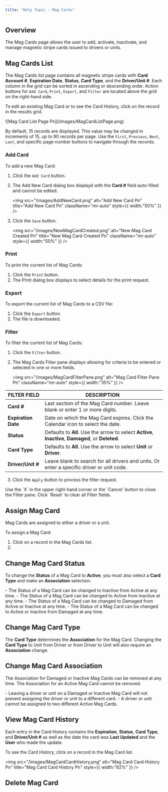 ```yaml
---
title: "Help Topic - Mag Cards"
---
```


## Overview

The Mag Cards page allows the user to add, activate, inactivate, and manage magnetic stripe cards issued to drivers or units.

## Mag Cards List

The Mag Cards list page contains all magnetic stripe cards with **Card Account #**, **Expiration Date**, **Status**, **Card Type**, and the **Driver/Unit #**. Each column in the grid can be sorted in ascending or descending order. Action buttons for `Add Card`, `Print`, `Export`, and `Filter` are located above the grid on the right-hand side.

To edit an existing Mag Card or to see the Card History, click on the record in the results grid.

<Frame>
  ![Mag Card List Page Pn](/images/MagCardListPage.png)
</Frame>

By default, 15 records are displayed. This value may be changed in increments of 15, up to 90 records per page. Use the `First`, `Previous`, `Next`, `Last`, and specific page number buttons to navigate through the records.

### Add Card

To add a new Mag Card:

1. Click the `Add Card` button.
2. The Add New Card dialog box displayd with the **Card #** field auto-filled and cannot be edited.

   <img
     src="/images/AddNewCard.png"
     alt="Add New Card Pn"
     title="Add New Card Pn"
     className="mr-auto"
     style={{ width:"50%" }}
   />
3. Click the `Save` button.

   <img
     src="/images/NewMagCardCreated.png"
     alt="New Mag Card Created Pn"
     title="New Mag Card Created Pn"
     className="mr-auto"
     style={{ width:"50%" }}
   />

### Print

To print the current list of Mag Cards:

1. Click the `Print` button.
2. The Print dialog box displays to select details for the print request.

### Export

To export the current list of Mag Cards to a CSV file:

1. Click the `Export` button.
2. The file is downloaded.

### Filter

To filter the current list of Mag Cards:

1. Click the `Filter` button.
2. The Mag Cards Filter pane displays allowing for criteria to be entered or selected in one or more fields.

   <img
     src="/images/MagCardFilterPane.png"
     alt="Mag Card Filter Pane Pn"
     className="mr-auto"
     style={{ width:"35%" }}
   />

| **FILTER FIELD**    | **DESCRIPTION**                                                                                     |
| ------------------- | --------------------------------------------------------------------------------------------------- |
| **Card #**          | Last section of the Mag Card number. Leave blank or enter 1 or more digits.                         |
| **Expiration Date** | Date on which the Mag Card expires. Click the Calendar icon to select the date.                     |
| **Status**          | Defaults to **All**. Use the arrow to select **Active**, **Inactive**, **Damaged**, or **Deleted**. |
| **Card Type**       | Defaults to **All**. Use the arrow to select **Unit** or **Driver**.                                |
| **Driver/Unit #**   | Leave blank to search for all drivers and units. Or enter a specific driver or unit code.           |

3. Click the `Apply` button to process the filter request.

<Note>
  Use the `X` in the upper right-hand corner or the `Cancel` button to close the Filter pane.
</Note>

<Note>
  Click `Reset` to clear all Filter fields.
</Note>

## Assign Mag Card

Mag Cards are assigned to either a driver or a unit.

To assign a Mag Card:

1. Click on a record in the Mag Cards list.
2. 

## Change Mag Card Status

To change the **Status** of a Mag Card to **Active**, you must also select a **Card Type** and make an **Association** selection.

<Note>
  - The Status of a Mag Card can be changed to Inactive from Active at any time.
  - The Status of a Mag Card can be changed to Active from Inactive at any time.
  - The Status of a Mag Card can be changed to Damaged from Active or Inactive at any time.
  - The Status of a Mag Card can be changed to Active or Inactive from Damaged at any time.
</Note>

## Change Mag Card Type

The **Card Type** determines the **Association** for the Mag Card. Changing the **Card Type** to Unit from Driver or from Driver to Unit will also require an **Association** change.

## Change Mag Card Association

The Association for Damaged or Inactive Mag Cards can be removed at any time. The Association for an Active Mag Card cannot be removed.

<Note>
  - Leaving a driver or unit on a Damaged or Inactive Mag Card will not prevent assigning the driver or unit to a different card.
  - A driver or unit cannot be assigned to two different Active Mag Cards.
</Note>

## View Mag Card History

Each entry in the Card History contains the **Expiration**, **Status**, **Card Type**, and **Driver/Unit #** as well as the date the card was **Last Updated** and the **User** who made the update.

To see the Card History, click on a record in the Mag Card list.

<img
  src="/images/MagCardCardHistory.png"
  alt="Mag Card Card History Pn"
  title="Mag Card Card History Pn"
  style={{ width:"82%" }}
/>

## Delete Mag Card